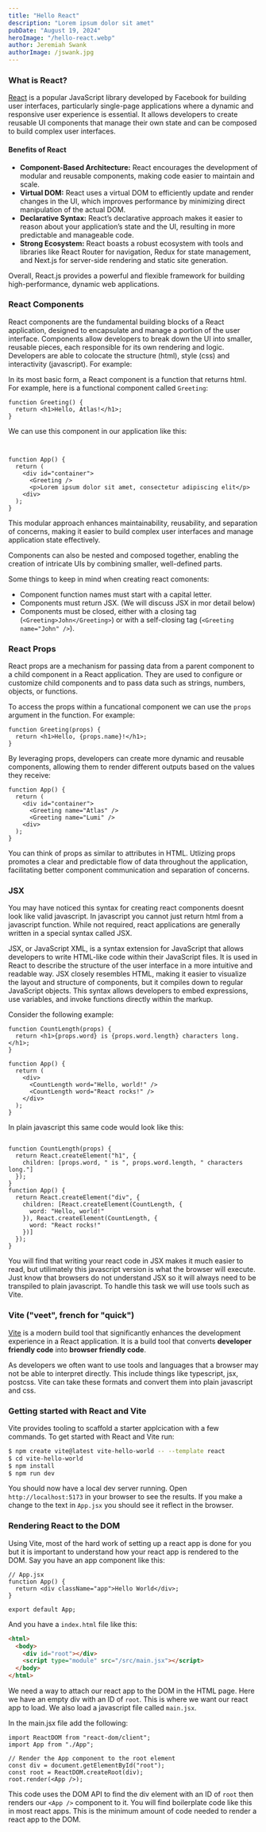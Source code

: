 ```yaml
---
title: "Hello React"
description: "Lorem ipsum dolor sit amet"
pubDate: "August 19, 2024"
heroImage: "/hello-react.webp"
author: Jeremiah Swank
authorImage: /jswank.jpg
---
```


### What is React?

[React](https://react.dev/) is a popular JavaScript library developed by Facebook for building user interfaces, particularly single-page applications where a dynamic and responsive user experience is essential. It allows developers to create reusable UI components that manage their own state and can be composed to build complex user interfaces.

#### Benefits of React

* **Component-Based Architecture:** React encourages the development of modular and reusable components, making code easier to maintain and scale.
* **Virtual DOM:** React uses a virtual DOM to efficiently update and render changes in the UI, which improves performance by minimizing direct manipulation of the actual DOM.
* **Declarative Syntax:** React’s declarative approach makes it easier to reason about your application’s state and the UI, resulting in more predictable and manageable code.
* **Strong Ecosystem:** React boasts a robust ecosystem with tools and libraries like React Router for navigation, Redux for state management, and Next.js for server-side rendering and static site generation.

Overall, React.js provides a powerful and flexible framework for building high-performance, dynamic web applications.

### React Components

React components are the fundamental building blocks of a React application, designed to encapsulate and manage a portion of the user interface. Components allow developers to break down the UI into smaller, reusable pieces, each responsible for its own rendering and logic. Developers are able to colocate the structure (html), style (css) and interactivity (javascript). For example:

In its most basic form, a React component is a function that returns html. For example, here is a functional component called `Greeting`:

```tsx
function Greeting() {
  return <h1>Hello, Atlas!</h1>;
}
```
We can use this component in our application like this:

```tsx


function App() {
  return (
    <div id="container">
      <Greeting />
      <p>Lorem ipsum dolor sit amet, consectetur adipiscing elit</p>
    <div>
  );
}
```

This modular approach enhances maintainability, reusability, and separation of concerns, making it easier to build complex user interfaces and manage application state effectively. 

Components can also be nested and composed together, enabling the creation of intricate UIs by combining smaller, well-defined parts.

Some things to keep in mind when creating react comonents:
* Component function names must start with a capital letter.
* Components must return JSX. (We will discuss JSX in mor detail below)
* Components must be closed, either with a closing tag (`<Greeting>John</Greeting>`) or with a self-closing tag (`<Greeting name="John" />`).



### React Props

React props are a mechanism for passing data from a parent component to a child component in a React application. They are used to configure or customize child components and to pass data such as strings, numbers, objects, or functions.

To access the props within a funcational component we can use the `props` argument in the function. For example:

```tsx
function Greeting(props) {
  return <h1>Hello, {props.name}!</h1>;
}
```

By leveraging props, developers can create more dynamic and reusable components, allowing them to render different outputs based on the values they receive:

```tsx
function App() {
  return (
    <div id="container">
      <Greeting name="Atlas" />
      <Greeting name="Lumi" />
    <div>
  );
}
```

You can think of props as similar to attributes in HTML. Utlizing props promotes a clear and predictable flow of data throughout the application, facilitating better component communication and separation of concerns.

### JSX

You may have noticed this syntax for creating react components doesnt look like valid javascript. In javascript you cannot just return html from a javascript function. While not required, react applications are generally written in a special syntax called JSX.

JSX, or JavaScript XML, is a syntax extension for JavaScript that allows developers to write HTML-like code within their JavaScript files. It is used in React to describe the structure of the user interface in a more intuitive and readable way. JSX closely resembles HTML, making it easier to visualize the layout and structure of components, but it compiles down to regular JavaScript objects. This syntax allows developers to embed expressions, use variables, and invoke functions directly within the markup.

Consider the following example:

```tsx
function CountLength(props) {
  return <h1>{props.word} is {props.word.length} characters long.</h1>;
}

function App() {
  return (
    <div>
      <CountLength word="Hello, world!" />
      <CountLength word="React rocks!" />
    </div>
  );
}
```

In plain javascript this same code would look like this:

```tsx

function CountLength(props) {
  return React.createElement("h1", {
    children: [props.word, " is ", props.word.length, " characters long."]
  });
}
function App() {
  return React.createElement("div", {
    children: [React.createElement(CountLength, {
      word: "Hello, world!"
    }), React.createElement(CountLength, {
      word: "React rocks!"
    })]
  });
}

```

You will find that writing your react code in JSX makes it much easier to read, but utilimately this javascript version is what the browser will execute. Just know that browsers do not understand JSX so it will always need to be transpiled to plain javascript. To handle this task we will use tools such as Vite. 



### Vite ("veet", french for "quick")

[Vite](https://vitejs.dev/) is a modern build tool that significantly enhances the development experience in a React application. It is a build tool that converts **developer friendly code** into **browser friendly code**.

As developers we often want to use tools and languages that a browser may not be able to interpret directly. This include things like typescript, jsx, postcss. Vite can take these formats and convert them into plain javascript and css.

### Getting started with React and Vite

Vite provides tooling to scaffold a starter applcication with a few commands. To get started with React and Vite run:

```bash
$ npm create vite@latest vite-hello-world -- --template react
$ cd vite-hello-world
$ npm install
$ npm run dev
```

You should now have a local dev server running. Open ` http://localhost:5173` in your browser to see the results. If you make a change to the text in `App.jsx` you should see it reflect in the browser.

### Rendering React to the DOM

Using Vite, most of the hard work of setting up a react app is done for you but it is important to understand how your react app is rendered to the DOM. Say you have an app component like this:

```tsx
// App.jsx
function App() {
  return <div className="app">Hello World</div>;
}

export default App;
```

And you have a `index.html` file like this:

```html
<html>
  <body>
    <div id="root"></div>
    <script type="module" src="/src/main.jsx"></script>
  </body>
</html>

```

We need a way to attach our react app to the DOM in the HTML page. Here we have an empty div with an ID of `root`. This is where we want our react app to load. We also load a javascript file called `main.jsx`. 

In the main.jsx file add the following:

```tsx
import ReactDOM from "react-dom/client";
import App from "./App";

// Render the App component to the root element
const div = document.getElementById("root");
const root = ReactDOM.createRoot(div);
root.render(<App />);
```

This code uses the DOM API to find the div element with an ID of `root` then renders our `<App />` component to it. You will find boilerplate code like this in most react apps. This is the minimum amount of code needed to render a react app to the DOM.